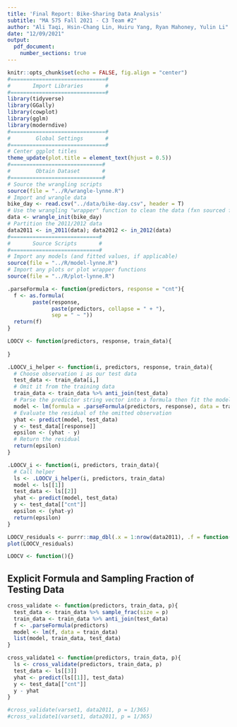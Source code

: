 ```yaml
---
title: 'Final Report: Bike-Sharing Data Analysis'
subtitle: "MA 575 Fall 2021 - C3 Team #2"
author: "Ali Taqi, Hsin-Chang Lin, Huiru Yang, Ryan Mahoney, Yulin Li"
date: "12/09/2021"
output: 
  pdf_document: 
    number_sections: true
---
```


```r
knitr::opts_chunk$set(echo = FALSE, fig.align = "center")
#==============================#
#       Import Libraries       #
#==============================#
library(tidyverse)
library(GGally)
library(cowplot)
library(gglm)
library(moderndive)
#==============================#
#        Global Settings       #
#==============================#
# Center ggplot titles
theme_update(plot.title = element_text(hjust = 0.5))
#=============================#
#        Obtain Dataset       #
#=============================#
# Source the wrangling scripts
source(file = "../R/wrangle-lynne.R")
# Import and wrangle data
bike_day <- read.csv("../data/bike-day.csv", header = T)
# Use the wrangling "wrapper" function to clean the data (fxn sourced from wrangle.R)
data <- wrangle_init(bike_day)
# Partition the 2011/2012 data
data2011 <- in_2011(data); data2012 <- in_2012(data)
#============================#
#       Source Scripts       #
#============================#
# Import any models (and fitted values, if applicable)
source(file = "../R/model-lynne.R")
# Import any plots or plot wrapper functions
source(file = "../R/plot-lynne.R")
```

```r
.parseFormula <- function(predictors, response = "cnt"){
  f <- as.formula(
        paste(response, 
              paste(predictors, collapse = " + "), 
              sep = " ~ "))
  return(f)
}
```

```r
LOOCV <- function(predictors, response, train_data){
  
}
```


```r
.LOOCV_i_helper <- function(i, predictors, response, train_data){
  # Choose observation i as our test data
  test_data <- train_data[i,]
  # Omit it from the training data
  train_data <- train_data %>% anti_join(test_data)
  # Parse the predictor string vector into a formula then fit the model
  model <- lm(formula = .parseFormula(predictors, response), data = train_data)
  # Evaluate the residual of the omitted observation
  yhat <- predict(model, test_data)
  y <- test_data[[response]]
  epsilon <- (yhat - y)
  # Return the residual
  return(epsilon)
}

.LOOCV_i <- function(i, predictors, train_data){
  # Call helper
  ls <- .LOOCV_i_helper(i, predictors, train_data)
  model <- ls[[1]]
  test_data <- ls[[2]]
  yhat <- predict(model, test_data)
  y <- test_data[["cnt"]]
  epsilon <- (yhat-y)
  return(epsilon)
}
```

```r
LOOCV_residuals <- purrr::map_dbl(.x = 1:nrow(data2011), .f = function(i){.LOOCV_i(i, varset1, data2011)})
plot(LOOCV_residuals)
```


```r
LOOCV <- function(){}
```



## Explicit Formula and Sampling Fraction of Testing Data

```r
cross_validate <- function(predictors, train_data, p){
  test_data <- train_data %>% sample_frac(size = p)
  train_data <- train_data %>% anti_join(test_data)
  f <- .parseFormula(predictors)
  model <- lm(f, data = train_data)
  list(model, train_data, test_data)
}
```

```r
cross_validate1 <- function(predictors, train_data, p){
  ls <- cross_validate(predictors, train_data, p)
  test_data <- ls[[3]]
  yhat <- predict(ls[[1]], test_data)
  y <- test_data[["cnt"]]
  y - yhat
}
```

```r
#cross_validate(varset1, data2011, p = 1/365)
#cross_validate1(varset1, data2011, p = 1/365)
```

```r

```

